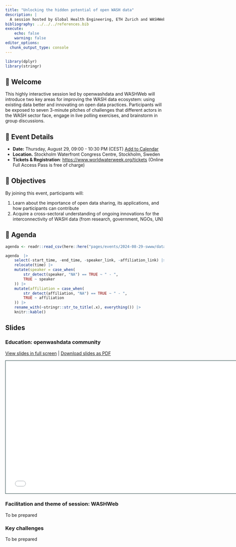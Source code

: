 ```yaml
---
title: "Unlocking the hidden potential of open WASH data"
description: |
  A session hosted by Global Health Engineering, ETH Zurich and WASHWeb at Stockholm World Water Week 2024. The session can be attended in-person and free of charge online. 
bibliography: ../../../references.bib
execute:
    echo: false
    warning: false
editor_options: 
  chunk_output_type: console
---
```


```r
library(dplyr)
library(stringr)
```

## 👋 Welcome

This highly interactive session led by openwashdata and WASHWeb will introduce two key areas for improving the WASH data ecosystem: using existing data better and innovating on open data practices. Participants will be exposed to seven 3-minute pitches of challenges that different actors in the WASH sector face, engage in live polling exercises, and brainstorm in group discussions.

## 📆 Event Details

-   **Date:** Thursday, August 29, 09:00 - 10:30 PM (CEST) <a title="Add to Calendar" class="addeventatc" data-id="lU22275233" href="https://www.addevent.com/event/lU22275233" target="_blank">Add to Calendar</a> <script type="text/javascript" src="https://cdn.addevent.com/libs/atc/1.6.1/atc.min.js" async defer></script>
-   **Location.** Stockholm Waterfront Congress Centre, Stockholm, Sweden
-   **Tickets & Registration**: <https://www.worldwaterweek.org/tickets> (Online Full Access Pass is free of charge)




## 🏁 Objectives

By joining this event, participants will:

1.  Learn about the importance of open data sharing, its applications, and how participants can contribute
2.  Acquire a cross-sectoral understanding of ongoing innovations for the interconnectivity of WASH data (from research, government, NGOs, UN)

## 📝 Agenda

```r

agenda <- readr::read_csv(here::here("pages/events/2024-08-29-swww/data/tbl-11-openwashdata-events.csv"))

agenda  |> 
    select(-start_time, -end_time, -speaker_link, -affiliation_link) |>
    relocate(time) |> 
    mutate(speaker = case_when(
        str_detect(speaker, "NA") == TRUE ~ " - ",
        TRUE ~ speaker
    )) |> 
    mutate(affiliation = case_when(
        str_detect(affiliation, "NA") == TRUE ~ " - ",
        TRUE ~ affiliation
    )) |>
    rename_with(~stringr::str_to_title(.x), everything()) |> 
    knitr::kable()
```

## Slides

### Education: openwashdata community

[View slides in full screen](../../gallery/slides/swww/) | [Download slides as PDF](https://github.com/openwashdata/website/raw/main/pages/gallery/slides/swww/swww-2024-openwashdata-tilley.pdf)

```{=html}
<iframe class="slide-deck" src="../../gallery/slides/swww/" height="420" width="747" style="border: 1px solid #123233;"></iframe>
```

### Facilitation and theme of session: WASHWeb

To be prepared

### Key challenges

To be prepared
